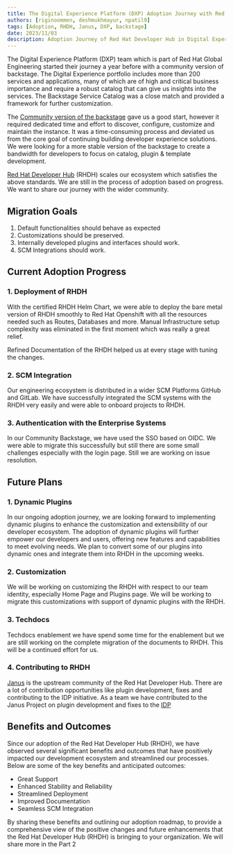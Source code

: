 ```yaml
---
title: The Digital Experience Platform (DXP) Adoption Journey with Red Hat Developer Hub  - Part 1
authors: [riginoommen, deshmukhmayur, npatil9]
tags: [Adoption, RHDH, Janus, DXP, backstage]
date: 2023/11/03
description: Adoption Journey of Red Hat Developer Hub in Digital Experience Platform (DXP) Team
---
```


The Digital Experience Platform (DXP) team which is part of Red Hat Global Engineering started their journey a year before with a community version of backstage. The Digital Experience portfolio includes more than 200 services and applications, many of which are of high and critical business importance and require a robust catalog that can give us insights into the services. The Backstage Service Catalog was a close match and provided a framework for further customization.

The [Community version of the backstage](backstage.io) gave us a good start, however it required dedicated time and effort to discover, configure, customize and maintain the instance. It was a time-consuming process and deviated us from the core goal of continuing building developer experience solutions. We were looking for a more stable version of the backstage to create a bandwidth for developers to focus on catalog, plugin & template development.

[Red Hat Developer Hub](https://developers.redhat.com/rhdh) (RHDH) scales our ecosystem which satisfies the above standards. We are still in the process of adoption based on progress. We want to share our journey with the wider community.

## Migration Goals

1. Default functionalities should behave as expected
2. Customizations should be preserved.
3. Internally developed plugins and interfaces should work.
4. SCM Integrations should work.

## Current Adoption Progress

### 1. Deployment of RHDH

With the certified RHDH Helm Chart, we were able to deploy the bare metal version of RHDH smoothly to Red Hat Openshift with all the resources needed such as Routes, Databases and more. Manual Infrastructure setup complexity was eliminated in the first moment which was really a great relief.

Refined Documentation of the RHDH helped us at every stage with tuning the changes.

### 2. SCM Integration

Our engineering ecosystem is distributed in a wider SCM Platforms GitHub and GitLab. We have successfully integrated the SCM systems with the RHDH very easily and were able to onboard projects to RHDH.

### 3. Authentication with the Enterprise Systems

In our Community Backstage, we have used the SSO based on OIDC. We were able to migrate this successfully but still there are some small challenges especially with the login page. Still we are working on issue resolution.

## Future Plans

### 1. Dynamic Plugins

In our ongoing adoption journey, we are looking forward to implementing dynamic plugins to enhance the customization and extensibility of our developer ecosystem. The adoption of dynamic plugins will further empower our developers and users, offering new features and capabilities to meet evolving needs. We plan to convert some of our plugins into dynamic ones and integrate them into RHDH in the upcoming weeks.

### 2. Customization

We will be working on customizing the RHDH with respect to our team identity, especially Home Page and Plugins page. We will be working to migrate this customizations with support of dynamic plugins with the RHDH.

### 3. Techdocs

Techdocs enablement we have spend some time for the enablement but we are still working on the complete migration of the documents to RHDH. This will be a continued effort for us.

### 4. Contributing to RHDH

[Janus](https://janus-idp.io/) is the upstream community of the Red Hat Developer Hub. There are a lot of contribution opportunities like plugin development, fixes and contributing to the IDP initiative. As a team we have contributed to the Janus Project on plugin development and fixes to the [IDP](https://showcase.janus-idp.io/)

## Benefits and Outcomes

Since our adoption of the Red Hat Developer Hub (RHDH), we have observed several significant benefits and outcomes that have positively impacted our development ecosystem and streamlined our processes. Below are some of the key benefits and anticipated outcomes:

- Great Support
- Enhanced Stability and Reliability
- Streamlined Deployment
- Improved Documentation
- Seamless SCM Integration

By sharing these benefits and outlining our adoption roadmap, to provide a comprehensive view of the positive changes and future enhancements that the Red Hat Developer Hub (RHDH) is bringing to your organization. We will share more in the Part 2
